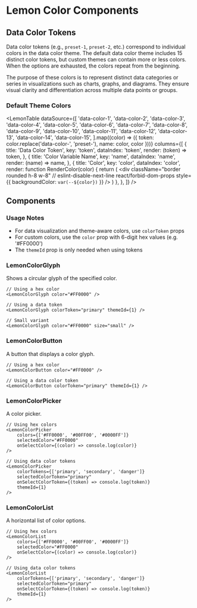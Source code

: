 
<Meta title="Lemon UI/Lemon Color/Overview" />

# Lemon Color Components

## Data Color Tokens

Data color tokens (e.g., `preset-1`, `preset-2`, etc.) correspond to individual colors in the data color theme. The default data color theme includes 15 distinct color tokens, but custom themes can contain more or less colors. When the options are exhausted, the colors repeat from the beginning.

The purpose of these colors is to represent distinct data categories or series in visualizations such as charts, graphs, and diagrams. They ensure visual clarity and differentiation across multiple data points or groups.

### Default Theme Colors

<LemonTable
    dataSource={[
        'data-color-1',
        'data-color-2',
        'data-color-3',
        'data-color-4',
        'data-color-5',
        'data-color-6',
        'data-color-7',
        'data-color-8',
        'data-color-9',
        'data-color-10',
        'data-color-11',
        'data-color-12',
        'data-color-13',
        'data-color-14',
        'data-color-15',
    ].map((color) => ({ token: color.replace('data-color-', 'preset-'), name: color, color }))}
    columns={[
        {
            title: 'Data Color Token',
            key: 'token',
            dataIndex: 'token',
            render: (token) => token,
        },
        {
            title: 'Color Variable Name',
            key: 'name',
            dataIndex: 'name',
            render: (name) => name,
        },
        {
            title: 'Color',
            key: 'color',
            dataIndex: 'color',
            render: function RenderColor(color) {
                return (
                    <div
                        className="border rounded h-8 w-8"
                        // eslint-disable-next-line react/forbid-dom-props
                        style={{ backgroundColor: `var(--${color})` }}
                    />
                )
            },
        },
    ]}
/>

## Components

### Usage Notes

-   For data visualization and theme-aware colors, use `colorToken` props
-   For custom colors, use the `color` prop with 6-digit hex values (e.g. '#FF0000')
-   The `themeId` prop is only needed when using tokens

### LemonColorGlyph

Shows a circular glyph of the specified color.

```tsx
// Using a hex color
<LemonColorGlyph color="#FF0000" />

// Using a data token
<LemonColorGlyph colorToken="primary" themeId={1} />

// Small variant
<LemonColorGlyph color="#FF0000" size="small" />
```

### LemonColorButton

A button that displays a color glyph.

```tsx
// Using a hex color
<LemonColorButton color="#FF0000" />

// Using a data color token
<LemonColorButton colorToken="primary" themeId={1} />
```

### LemonColorPicker

A color picker.

```tsx
// Using hex colors
<LemonColorPicker
    colors={['#FF0000', '#00FF00', '#0000FF']}
    selectedColor="#FF0000"
    onSelectColor={(color) => console.log(color)}
/>

// Using data color tokens
<LemonColorPicker
    colorTokens={['primary', 'secondary', 'danger']}
    selectedColorToken="primary"
    onSelectColorToken={(token) => console.log(token)}
    themeId={1}
/>
```

### LemonColorList

A horizontal list of color options.

```tsx
// Using hex colors
<LemonColorList
    colors={['#FF0000', '#00FF00', '#0000FF']}
    selectedColor="#FF0000"
    onSelectColor={(color) => console.log(color)}
/>

// Using data color tokens
<LemonColorList
    colorTokens={['primary', 'secondary', 'danger']}
    selectedColorToken="primary"
    onSelectColorToken={(token) => console.log(token)}
    themeId={1}
/>
```
